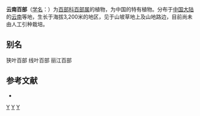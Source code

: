 {{Speciesbox
| genus = Stemona
| species = mairei
| authority = (Lévl.) Krause
}}

'''云南百部'''（[[学名|学名]]：{{lang|la|''Stemona mairei''}}）为[[百部科|百部科]][[百部属|百部属]]的植物，为中国的特有植物。分布于[[中国大陆|中国大陆]]的[[云南|云南]]等地，生长于海拔3,200米的地区，见于山坡草地上及山地路边，目前尚未由人工引种栽培。

== 别名 ==
狭叶百部  线叶百部  丽江百部

== 参考文献 ==
<div class="references-small">
* {{cite web| url =http://www.bioinfo.cn/db05/KmzwSpecies.php?action=view&id=21406| title =云南百部| work =《中国高等植物数据库全库》| publisher =中国科学院微生物研究所| author =昆明植物研究所| accessdate =2009-02-25| deadurl =yes| archiveurl =https://web.archive.org/web/20160305023432/http://www.bioinfo.cn/db05/KmzwSpecies.php?action=view&id=21406| archivedate =2016-03-05}}
</div>
{{Taxonbar|from=Q10880948}}

[[Category:百部属|Y]]
[[Category:云南植物|Y]]
[[Category:中国特有植物|Y]]